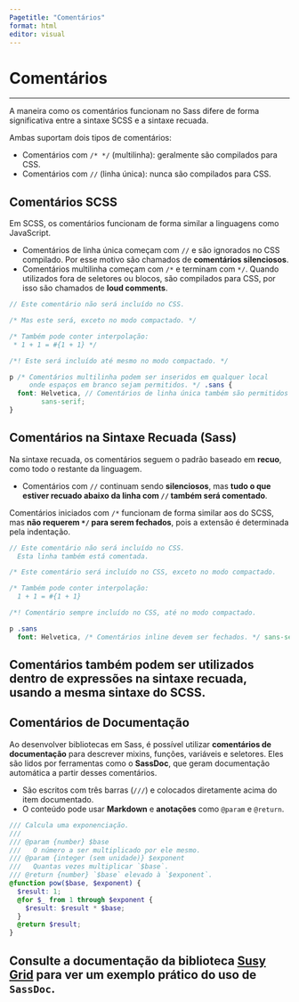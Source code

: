 ```yaml
---
Pagetitle: "Comentários"
format: html
editor: visual
---
```


# Comentários

--------------------------------------------------------------------------------

A maneira como os comentários funcionam no Sass difere de forma significativa
entre a sintaxe SCSS e a sintaxe recuada.

Ambas suportam dois tipos de comentários:

-   Comentários com `/* */` (multilinha): geralmente são compilados para CSS.
-   Comentários com `//` (linha única): nunca são compilados para CSS.

## Comentários SCSS

Em SCSS, os comentários funcionam de forma similar a linguagens como JavaScript.

-   Comentários de linha única começam com `//` e são ignorados no CSS
    compilado. Por esse motivo são chamados de **comentários silenciosos**.
-   Comentários multilinha começam com `/*` e terminam com `*/`. Quando
    utilizados fora de seletores ou blocos, são compilados para CSS, por isso
    são chamados de **loud comments**.

``` .scss
// Este comentário não será incluído no CSS.

/* Mas este será, exceto no modo compactado. */

/* Também pode conter interpolação:
 * 1 + 1 = #{1 + 1} */

/*! Este será incluído até mesmo no modo compactado. */

p /* Comentários multilinha podem ser inseridos em qualquer local
     onde espaços em branco sejam permitidos. */ .sans {
  font: Helvetica, // Comentários de linha única também são permitidos aqui.
        sans-serif;
}
```

## Comentários na Sintaxe Recuada (Sass)

Na sintaxe recuada, os comentários seguem o padrão baseado em **recuo**, como
todo o restante da linguagem.

-   Comentários com `//` continuam sendo **silenciosos**, mas **tudo o que
    estiver recuado abaixo da linha com `//` também será comentado**.

Comentários iniciados com `/*` funcionam de forma similar aos do SCSS, mas **não
requerem `*/` para serem fechados**, pois a extensão é determinada pela
indentação.

``` .sass
// Este comentário não será incluído no CSS.
  Esta linha também está comentada.

/* Este comentário será incluído no CSS, exceto no modo compactado.

/* Também pode conter interpolação:
  1 + 1 = #{1 + 1}

/*! Comentário sempre incluído no CSS, até no modo compactado.

p .sans
  font: Helvetica, /* Comentários inline devem ser fechados. */ sans-serif
```

::: callout-note
## Comentários também podem ser utilizados dentro de expressões na sintaxe recuada, usando a mesma sintaxe do SCSS.
:::

## Comentários de Documentação

Ao desenvolver bibliotecas em Sass, é possível utilizar **comentários de
documentação** para descrever mixins, funções, variáveis e seletores. Eles são
lidos por ferramentas como o **SassDoc**, que geram documentação automática a
partir desses comentários.

-   São escritos com três barras (`///`) e colocados diretamente acima do item
    documentado.
-   O conteúdo pode usar **Markdown** e **anotações** como `@param` e `@return`.

``` .scss
/// Calcula uma exponenciação.
///
/// @param {number} $base
///   O número a ser multiplicado por ele mesmo.
/// @param {integer (sem unidade)} $exponent
///   Quantas vezes multiplicar `$base`.
/// @return {number} `$base` elevado à `$exponent`.
@function pow($base, $exponent) {
  $result: 1;
  @for $_ from 1 through $exponent {
    $result: $result * $base;
  }
  @return $result;
}
```

::: callout-tip
## Consulte a documentação da biblioteca [Susy Grid](https://www.oddbird.net/susy/){.url-page} para ver um exemplo prático do uso de `SassDoc`.
:::
